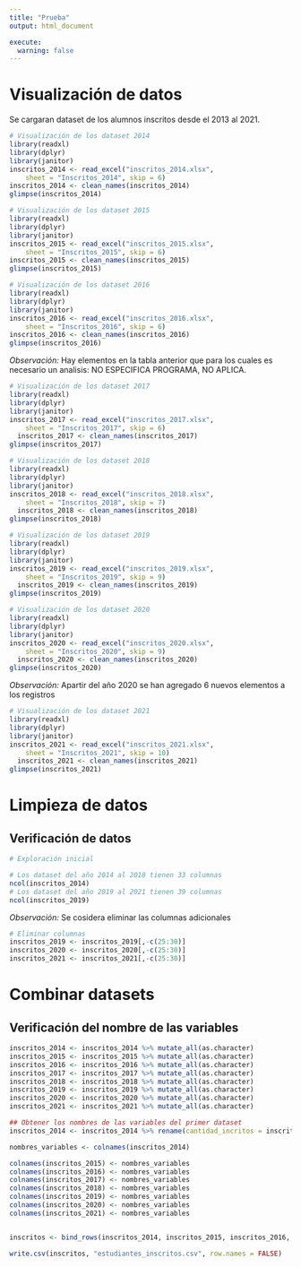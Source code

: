 ```yaml
---
title: "Prueba"
output: html_document 

execute:
  warning: false
---
```



# Visualización de datos

Se cargaran dataset de los alumnos inscritos desde el 2013 al 2021.

```r
# Visualización de los dataset 2014
library(readxl)
library(dplyr)
library(janitor)
inscritos_2014 <- read_excel("inscritos_2014.xlsx", 
    sheet = "Inscritos_2014", skip = 6)
inscritos_2014 <- clean_names(inscritos_2014)
glimpse(inscritos_2014)
```

```r
# Visualización de los dataset 2015
library(readxl)
library(dplyr)
library(janitor)
inscritos_2015 <- read_excel("inscritos_2015.xlsx", 
    sheet = "Inscritos_2015", skip = 6)
inscritos_2015 <- clean_names(inscritos_2015)
glimpse(inscritos_2015)
```

```r
# Visualización de los dataset 2016
library(readxl)
library(dplyr)
library(janitor)
inscritos_2016 <- read_excel("inscritos_2016.xlsx", 
    sheet = "Inscritos_2016", skip = 6)
inscritos_2016 <- clean_names(inscritos_2016)
glimpse(inscritos_2016)
```
*Observación:* Hay elementos en la tabla anterior que para los cuales es necesario un analisis: NO ESPECIFICA PROGRAMA, NO APLICA.

```r
# Visualización de los dataset 2017
library(readxl)
library(dplyr)
library(janitor)
inscritos_2017 <- read_excel("inscritos_2017.xlsx",
    sheet = "Inscritos_2017", skip = 6)
  inscritos_2017 <- clean_names(inscritos_2017)
glimpse(inscritos_2017)
```

```r
# Visualización de los dataset 2018
library(readxl)
library(dplyr)
library(janitor)
inscritos_2018 <- read_excel("inscritos_2018.xlsx",
    sheet = "Inscritos_2018", skip = 7)
  inscritos_2018 <- clean_names(inscritos_2018)
glimpse(inscritos_2018)
```

```r
# Visualización de los dataset 2019
library(readxl)
library(dplyr)
library(janitor)
inscritos_2019 <- read_excel("inscritos_2019.xlsx",
    sheet = "Inscritos_2019", skip = 9)
  inscritos_2019 <- clean_names(inscritos_2019)
glimpse(inscritos_2019)
```

```r
# Visualización de los dataset 2020
library(readxl)
library(dplyr)
library(janitor)
inscritos_2020 <- read_excel("inscritos_2020.xlsx",
    sheet = "Inscritos_2020", skip = 9)
  inscritos_2020 <- clean_names(inscritos_2020)
glimpse(inscritos_2020)
```
*Observación:* Apartir del año 2020 se han agregado 6 nuevos elementos a los registros
```r
# Visualización de los dataset 2021
library(readxl)
library(dplyr)
library(janitor)
inscritos_2021 <- read_excel("inscritos_2021.xlsx",
    sheet = "Inscritos_2021", skip = 10)
  inscritos_2021 <- clean_names(inscritos_2021)
glimpse(inscritos_2021)
```

# Limpieza de datos

## Verificación de datos


```r

# Exploración inicial

# Los dataset del año 2014 al 2018 tienen 33 columnas
ncol(inscritos_2014)
# Los dataset del año 2019 al 2021 tienen 39 columnas
ncol(inscritos_2019)
```
*Observación:* Se cosidera eliminar las columnas adicionales
```r
# Eliminar columnas
inscritos_2019 <- inscritos_2019[,-c(25:30)]
inscritos_2020 <- inscritos_2020[,-c(25:30)]
inscritos_2021 <- inscritos_2021[,-c(25:30)]
```

# Combinar datasets


## Verificación del nombre de las variables

```r

inscritos_2014 <- inscritos_2014 %>% mutate_all(as.character)
inscritos_2015 <- inscritos_2015 %>% mutate_all(as.character)
inscritos_2016 <- inscritos_2016 %>% mutate_all(as.character)
inscritos_2017 <- inscritos_2017 %>% mutate_all(as.character)
inscritos_2018 <- inscritos_2018 %>% mutate_all(as.character)
inscritos_2019 <- inscritos_2019 %>% mutate_all(as.character)
inscritos_2020 <- inscritos_2020 %>% mutate_all(as.character)
inscritos_2021 <- inscritos_2021 %>% mutate_all(as.character)

## Obtener los nombres de las variables del primer dataset
inscritos_2014 <- inscritos_2014 %>% rename(cantidad_incritos = inscritos_2014)

nombres_variables <- colnames(inscritos_2014)

colnames(inscritos_2015) <- nombres_variables
colnames(inscritos_2016) <- nombres_variables
colnames(inscritos_2017) <- nombres_variables
colnames(inscritos_2018) <- nombres_variables
colnames(inscritos_2019) <- nombres_variables
colnames(inscritos_2020) <- nombres_variables
colnames(inscritos_2021) <- nombres_variables


inscritos <- bind_rows(inscritos_2014, inscritos_2015, inscritos_2016, inscritos_2017, inscritos_2018, inscritos_2019, inscritos_2020, inscritos_2021)

write.csv(inscritos, "estudiantes_inscritos.csv", row.names = FALSE)


```


